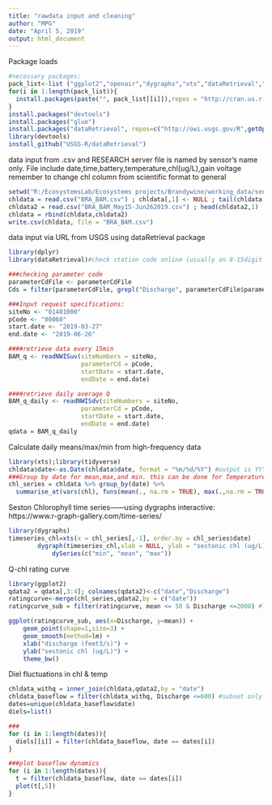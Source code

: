 ```yaml
---
title: "rawdata input and cleaning"
author: "MPG"
date: "April 5, 2019"
output: html_document 
---
```

Package loads
```r
#necessary packages: 
pack_list<-list ("ggplot2","openair","dygraphs","xts","dataRetrieval","dplyr")
for(i in 1:length(pack_list)){
  install.packages(paste("", pack_list[[i]]),repos = "http://cran.us.r-project.org")
}
install.packages("devtools")
install.packages("glue")
install.packages("dataRetrieval", repos=c("http://owi.usgs.gov/R",getOption("repos")))
library(devtools)
install_github("USGS-R/dataRetrieval")
```

data input from .csv and RESEARCH server
file is named by sensor's name only. File include date,time,battery,temperature,chl(ug/L),gain voltage
remember to change chl column from scientific format to general
```r
setwd("R:/EcosystemsLab/Ecosystems projects/Brandywine/working_data/sensors/cyclops")
chldata = read.csv("BRA_BAM.csv") ; chldata[,1] <- NULL ; tail(chldata,1)
chldata2 = read.csv("BRA_BAM_May15-Jun262019.csv") ; head(chldata2,1)
chldata = rbind(chldata,chldata2)
write.csv(chldata, file = "BRA_BAM.csv")
```

data input via URL from USGS using dataRetrieval package
```r
library(dplyr)
library(dataRetrieval)#check station code online (usually an 8-15digit numebr)

###checking parameter code
parameterCdFile <- parameterCdFile
Cds = filter(parameterCdFile, grepl("Discharge", parameterCdFile$parameter_nm,ignore.case=TRUE))

###Input request specifications:
siteNo <- "01481000"
pCode <- "00060"
start.date <- "2019-03-27"
end.date <- "2019-06-26"

####retrieve data every 15min
BAM_q <- readNWISuv(siteNumbers = siteNo, 
                    parameterCd = pCode, 
                    startDate = start.date, 
                    endDate = end.date) 

####retrieve daily average Q
BAM_q_daily <- readNWISdv(siteNumbers = siteNo, 
                    parameterCd = pCode, 
                    startDate = start.date, 
                    endDate = end.date) 
qdata = BAM_q_daily
```  

Calculate daily means/max/min from high-frequency data
```r
library(xts);library(tidyverse)
chldata$date<-as.Date(chldata$date, format = "%m/%d/%Y") #output is YYY-mm-dd
###Group by date for mean,max,and min. this can be done for Temperature too if needed
chl_series = chldata %>% group_by(date) %>%
  summarise_at(vars(chl), funs(mean(., na.rm = TRUE), max(.,na.rm = TRUE), min(.,na.rm = TRUE)))
```

Seston Chlorophyll time series------using dygraphs interactive: https://www.r-graph-gallery.com/time-series/
```r
library(dygraphs)
timeseries_chl=xts(x = chl_series[,-1], order.by = chl_series$date)
        dygraph(timeseries_chl,xlab = NULL, ylab = "sestonic chl (ug/L)") %>%
            dySeries(c("min", "mean", "max"))
```

Q-chl rating curve
```r
library(ggplot2)
qdata2 = qdata[,3:4]; colnames(qdata2)<-c("date","Discharge")
ratingcurve<-merge(chl_series,qdata2,by = c("date"))
ratingcurve_sub = filter(ratingcurve, mean <= 50 & Discharge <=2000) #To remove abnormal cases or significant outliers

ggplot(ratingcurve_sub, aes(x=Discharge, y=mean)) +
    geom_point(shape=1,size=3) +    
    geom_smooth(method=lm) +
    xlab("discharge (feet3/s)") +
    ylab("sestonic chl (ug/L)") +
    theme_bw()
```

Diel fluctuations in chl & temp
```r
chldata_withq = inner_join(chldata,qdata2,by = "date")
chldata_baseflow = filter(chldata_withq, Discharge <=600) #subset only baseflow days
dates=unique(chldata_baseflow$date)
diels=list()

###
for (i in 1:length(dates)){
  diels[[i]] = filter(chldata_baseflow, date == dates[i])
}

###plot baseflow dynamics
for (i in 1:length(dates)){
  t = filter(chldata_baseflow, date == dates[i])
  plot(t[,5])
}




```